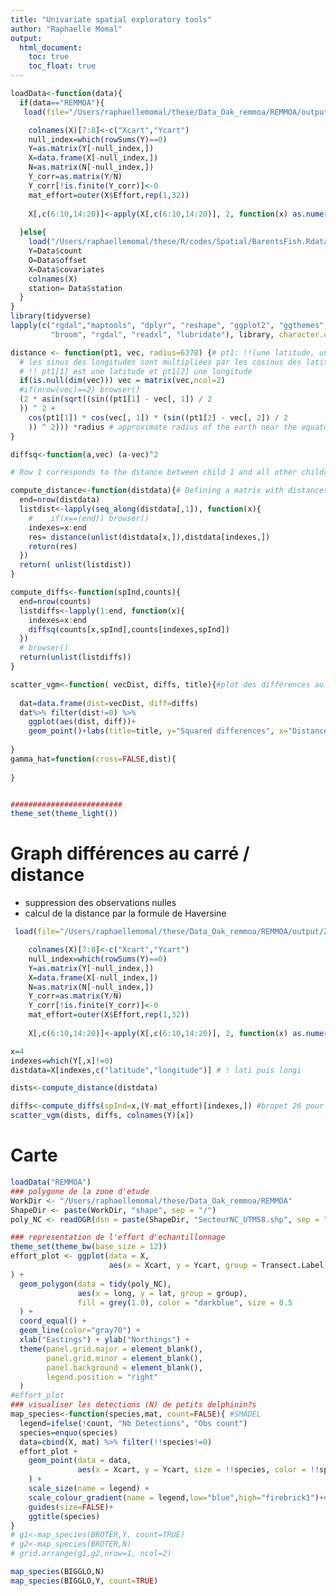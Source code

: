 ```yaml
---
title: "Univariate spatial exploratory tools"
author: "Raphaelle Momal"
output: 
  html_document:
    toc: true
    toc_float: true
---
```


```r
loadData<-function(data){
  if(data=="REMMOA"){
   load(file="/Users/raphaellemomal/these/Data_Oak_remmoa/REMMOA/output/20180620_PLN_REMMOANC.RData")

    colnames(X)[7:8]<-c("Xcart","Ycart")
    null_index=which(rowSums(Y)==0)
    Y=as.matrix(Y[-null_index,])
    X=data.frame(X[-null_index,])
    N=as.matrix(N[-null_index,])
    Y_corr=as.matrix(Y/N)
    Y_corr[!is.finite(Y_corr)]<-0
    mat_effort=outer(X$Effort,rep(1,32))
    
    X[,c(6:10,14:20)]<-apply(X[,c(6:10,14:20)], 2, function(x) as.numeric(x))
    
  }else{
    load("/Users/raphaellemomal/these/R/codes/Spatial/BarentsFish.Rdata")
    Y=Data$count
    O=Data$offset
    X=Data$covariates
    colnames(X)
    station= Data$station
  }
}
library(tidyverse)
lapply(c("rgdal","maptools", "dplyr", "reshape", "ggplot2", "ggthemes",
         "broom", "rgdal", "readxl", "lubridate"), library, character.only=TRUE)

```

```r

distance <- function(pt1, vec, radius=6378) {# pt1: !!(une latitude, une longitude)!!, vec peut être un point ou un vecteur de points
  # les sinus des longitudes sont multipliées par les cosinus des latitudes
  # !! pt1[1] est une latitude et pt1[2] une longitude
  if(is.null(dim(vec))) vec = matrix(vec,ncol=2)
  #if(nrow(vec)==2) browser()
  (2 * asin(sqrt((sin((pt1[1] - vec[, 1]) / 2
  )) ^ 2 +
    cos(pt1[1]) * cos(vec[, 1]) * (sin((pt1[2] - vec[, 2]) / 2
    )) ^ 2))) *radius # approximate radius of the earth near the equator
}

diffsq<-function(a,vec) (a-vec)^2

# Row 1 corresponds to the dstance between child 1 and all other children

compute_distance<-function(distdata){# Defining a matrix with distances between each individual
  end=nrow(distdata)
  listdist<-lapply(seq_along(distdata[,1]), function(x){
    #    if(x==(end)) browser()
    indexes=x:end
    res= distance(unlist(distdata[x,]),distdata[indexes,])
    return(res)
  })
  return( unlist(listdist))
}

compute_diffs<-function(spInd,counts){
  end=nrow(counts)
  listdiffs<-lapply(1:end, function(x){
    indexes=x:end
    diffsq(counts[x,spInd],counts[indexes,spInd])
  })
  # browser()
  return(unlist(listdiffs))
}

scatter_vgm<-function( vecDist, diffs, title){#plot des différences au carrés en fonction de la distance
  
  dat=data.frame(dist=vecDist, diff=diffs)
  dat%>% filter(dist!=0) %>% 
    ggplot(aes(dist, diff))+
    geom_point()+labs(title=title, y="Squared differences", x="Distances")
  
}
gamma_hat=function(cross=FALSE,dist){
  
}


#########################
theme_set(theme_light())
```

# Graph différences au carré / distance

* suppression des observations nulles
* calcul de la distance par la formule de Haversine

```r
 load(file="/Users/raphaellemomal/these/Data_Oak_remmoa/REMMOA/output/20180620_PLN_REMMOANC.RData")

    colnames(X)[7:8]<-c("Xcart","Ycart")
    null_index=which(rowSums(Y)==0)
    Y=as.matrix(Y[-null_index,])
    X=data.frame(X[-null_index,])
    N=as.matrix(N[-null_index,])
    Y_corr=as.matrix(Y/N)
    Y_corr[!is.finite(Y_corr)]<-0
    mat_effort=outer(X$Effort,rep(1,32))
    
    X[,c(6:10,14:20)]<-apply(X[,c(6:10,14:20)], 2, function(x) as.numeric(x))

```


```r

x=4
indexes=which(Y[,x]!=0)
distdata=X[indexes,c("latitude","longitude")] # ! lati puis longi

dists<-compute_distance(distdata)

diffs<-compute_diffs(spInd=x,(Y-mat_effort)[indexes,]) #bropet 26 pour remmoa
scatter_vgm(dists, diffs, colnames(Y)[x])

```

# Carte


```r
loadData("REMMOA")
### polygone de la zone d'etude
WorkDir <- "/Users/raphaellemomal/these/Data_Oak_remmoa/REMMOA"
ShapeDir <- paste(WorkDir, "shape", sep = "/")
poly_NC <- readOGR(dsn = paste(ShapeDir, "SecteurNC_UTM58.shp", sep = "/"), layer = "SecteurNC_UTM58") 

### representation de l'effort d'echantillonnage
theme_set(theme_bw(base_size = 12))
effort_plot <- ggplot(data = X, 
                      aes(x = Xcart, y = Ycart, group = Transect.Label)
) + 
  geom_polygon(data = tidy(poly_NC), 
               aes(x = long, y = lat, group = group), 
               fill = grey(1.0), color = "darkblue", size = 0.5
  ) +
  coord_equal() + 
  geom_line(color="gray70") + 
  xlab("Eastings") + ylab("Northings") +
  theme(panel.grid.major = element_blank(),
        panel.grid.minor = element_blank(),
        panel.background = element_blank(),
        legend.position = "right"
  )
#effort_plot
### visualiser les detections (N) de petits delphinin?s
map_species<-function(species,mat, count=FALSE){ #SMADEL
  legend=ifelse(!count, "Nb Detections", "Obs count")
  species=enquo(species)
  data=cbind(X, mat) %>% filter(!!species!=0)
  effort_plot +
    geom_point(data = data,
               aes(x = Xcart, y = Ycart, size = !!species, color = !!species)
    ) +
    scale_size(name = legend) + 
    scale_colour_gradient(name = legend,low="blue",high="firebrick1")+#,low="firebrick1",high="darkorchid4")+
    guides(size=FALSE)+
    ggtitle(species)
}
# g1<-map_species(BROTER,Y, count=TRUE)
# g2<-map_species(BROTER,N)
# grid.arrange(g1,g2,nrow=1, ncol=2)
```
```r

map_species(BIGGLO,N)
map_species(BIGGLO,Y, count=TRUE)


```

